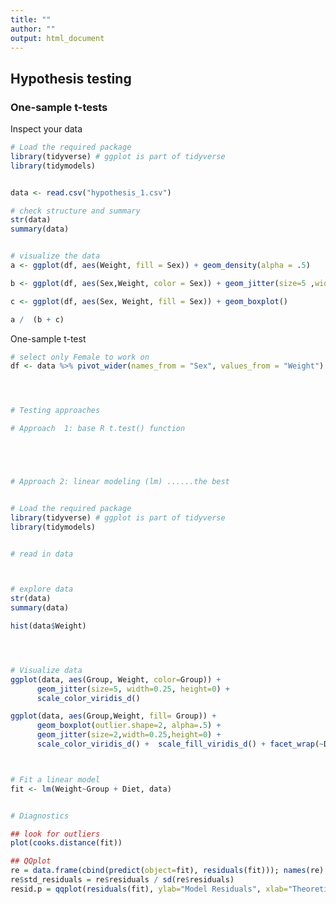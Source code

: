 ---
title: ""
author: ""
output: html_document
---

## Hypothesis testing {.tabset}


### One-sample t-tests

Inspect your data

```{r one-sample t-tests}
# Load the required package
library(tidyverse) # ggplot is part of tidyverse
library(tidymodels)


data <- read.csv("hypothesis_1.csv")

# check structure and summary
str(data)
summary(data)


# visualize the data
a <- ggplot(df, aes(Weight, fill = Sex)) + geom_density(alpha = .5)

b <- ggplot(df, aes(Sex,Weight, color = Sex)) + geom_jitter(size=5 ,width=.5)

c <- ggplot(df, aes(Sex, Weight, fill = Sex)) + geom_boxplot()

a /  (b + c)

```






One-sample t-test
```{r t-test}
# select only Female to work on
df <- data %>% pivot_wider(names_from = "Sex", values_from = "Weight")




# Testing approaches

# Approach  1: base R t.test() function





# Approach 2: linear modeling (lm) ......the best



```


```{r Case study 2}

# Load the required package
library(tidyverse) # ggplot is part of tidyverse
library(tidymodels)


# read in data



# explore data
str(data)
summary(data)

hist(data$Weight)




# Visualize data
ggplot(data, aes(Group, Weight, color=Group)) + 
      geom_jitter(size=5, width=0.25, height=0) + 
      scale_color_viridis_d()

ggplot(data, aes(Group,Weight, fill= Group)) + 
      geom_boxplot(outlier.shape=2, alpha=.5) + 
      geom_jitter(size=2,width=0.25,height=0) +
      scale_color_viridis_d() +  scale_fill_viridis_d() + facet_wrap(~Diet)



# Fit a linear model
fit <- lm(Weight~Group + Diet, data) 


# Diagnostics

## look for outliers
plot(cooks.distance(fit))

## QQplot
re = data.frame(cbind(predict(object=fit), residuals(fit))); names(re) = c("predicted_vals", "residuals")
re$std_residuals = re$residuals / sd(re$residuals)
resid.p = qqplot(residuals(fit), ylab="Model Residuals", xlab="Theoretical Normal Quantiles")


```





